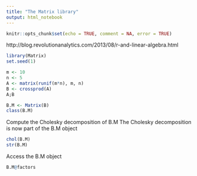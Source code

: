 ```yaml
---
title: "The Matrix library"
output: html_notebook
---
```


```r
knitr::opts_chunk$set(echo = TRUE, comment = NA, error = TRUE)
```


http://blog.revolutionanalytics.com/2013/08/r-and-linear-algebra.html


```r
library(Matrix)
set.seed(1)

m <- 10
n <- 5
A <- matrix(runif(m*n), m, n)
B <- crossprod(A)
A;B

```

```r
B.M <- Matrix(B)
class(B.M)

```

Compute the Cholesky decomposition of B.M
The Cholesky decomposition is now part of the B.M object

```r
chol(B.M)
str(B.M)

```

Access the B.M object
```r
B.M@factors
```

